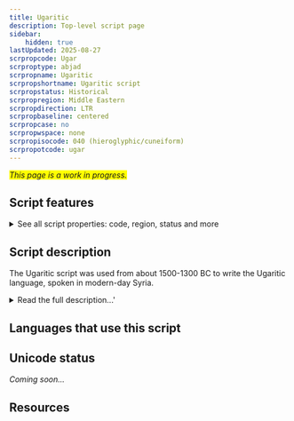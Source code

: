 ```yaml
---
title: Ugaritic
description: Top-level script page
sidebar:
    hidden: true
lastUpdated: 2025-08-27
scrpropcode: Ugar
scrproptype: abjad
scrpropname: Ugaritic
scrpropshortname: Ugaritic script
scrpropstatus: Historical
scrpropregion: Middle Eastern
scrpropdirection: LTR
scrpropbaseline: centered
scrpropcase: no
scrpropwspace: none
scrpropisocode: 040 (hieroglyphic/cuneiform)
scrpropotcode: ugar
---
```


<span style='background-color:yellow'>_This page is a work in progress._</span>


## Script features

<details>
<summary> See all script properties: code, region, status and more</summary>
<ScriptInfo />
</details>

## Script description

The Ugaritic script was used from about 1500-1300 BC to write the Ugaritic language, spoken in modern-day Syria.

<details>
<summary>Read the full description...'</summary>It was also occasionally used for writing documents in the Hurrian language. Visually, the script resembled Cuneiform, with each letter written as one of a combination of short, linear wedges. However, the forms of the letters appear to have been freely invented; derivational relationships with other cuneiform letters have not been established. The script remained relatively stable in form throughout its use, with no significant changes.

Ugaritic was generally written from left to right with a vertical slash dividing words. Rarely, it was also written from right to left. There were thirty letters used, all representing consonants. Three of these, called _aleph_, represented a glottal stop, each with a different vowel associated with it. The vowels [a], [i] and [u] were represented in this way. The letter representing [j] was also sometimes used as a vowel. Letters were ordered into one of two orders. The "Northern Semitic order" more closely resembles the order of Hebrew and Greek letters, and the "Southern Semitic order" more closely resembles that of South Arabian and Ge'ez letters.

Letters were aligned to a midline. No punctuation was used apart from the inter-word slash.
</details>

## Languages that use this script

<WsList script='Ugar' wsMax='5' />

## Unicode status

_Coming soon..._

## Resources

<ScriptResources detailSummary='seemore' />

